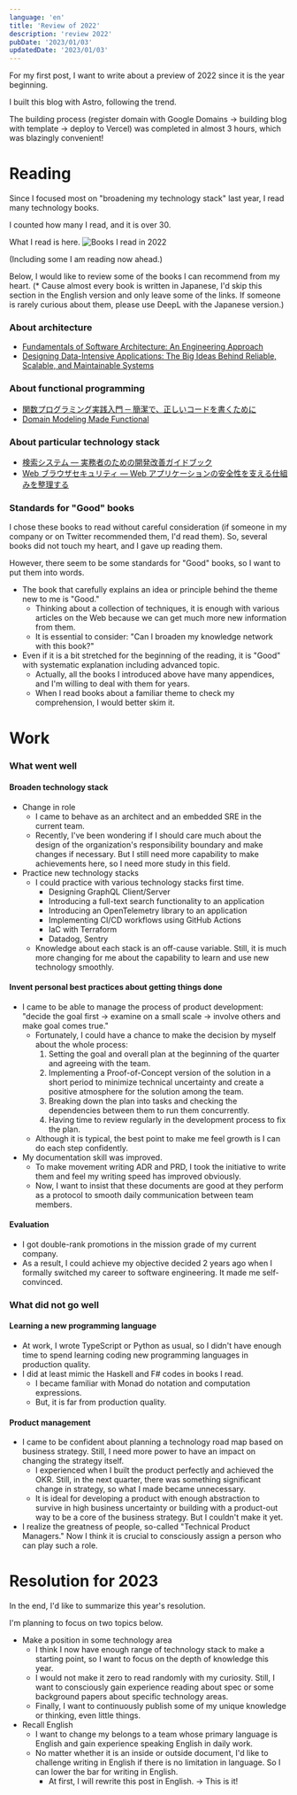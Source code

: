 ```yaml
---
language: 'en'
title: 'Review of 2022'
description: 'review 2022'
pubDate: '2023/01/03'
updatedDate: '2023/01/03'
---
```


For my first post, I want to write about a preview of 2022 since it is the year beginning.

I built this blog with Astro, following the trend.

The building process (register domain with Google Domains -> building blog with template -> deploy to Vercel) was completed in almost 3 hours, which was blazingly convenient!

# Reading

Since I focused most on "broadening my technology stack" last year, I read many technology books.

I counted how many I read, and it is over 30.

What I read is here.
![Books I read in 2022](/assets/books_read_in_2022.jpg)

(Including some I am reading now ahead.)

Below, I would like to review some of the books I can recommend from my heart.
(\* Cause almost every book is written in Japanese, I'd skip this section in the English version and only leave some of the links. If someone is rarely curious about them, please use DeepL with the Japanese version.)

### About architecture

- [Fundamentals of Software Architecture: An Engineering Approach](https://a.co/d/1ezwGJT)
- [Designing Data-Intensive Applications: The Big Ideas Behind Reliable, Scalable, and Maintainable Systems](https://a.co/d/d8CNc7A)

### About functional programming

- [関数プログラミング実践入門 ─ 簡潔で、正しいコードを書くために](https://gihyo.jp/book/2016/978-4-7741-8390-9)
- [Domain Modeling Made Functional](https://pragprog.com/titles/swdddf/domain-modeling-made-functional/)

### About particular technology stack

- [検索システム ― 実務者のための開発改善ガイドブック](https://www.lambdanote.com/products/ir-system)
- [Web ブラウザセキュリティ ― Web アプリケーションの安全性を支える仕組みを整理する](https://www.lambdanote.com/products/wbs)

### Standards for "Good" books

I chose these books to read without careful consideration (if someone in my company or on Twitter recommended them, I'd read them). So, several books did not touch my heart, and I gave up reading them.

However, there seem to be some standards for "Good" books, so I want to put them into words.

- The book that carefully explains an idea or principle behind the theme new to me is "Good."
  - Thinking about a collection of techniques, it is enough with various articles on the Web because we can get much more new information from them.
  - It is essential to consider: "Can I broaden my knowledge network with this book?"
- Even if it is a bit stretched for the beginning of the reading, it is "Good" with systematic explanation including advanced topic.
  - Actually, all the books I introduced above have many appendices, and I'm willing to deal with them for years.
  - When I read books about a familiar theme to check my comprehension, I would better skim it.

# Work

### What went well

#### Broaden technology stack

- Change in role
  - I came to behave as an architect and an embedded SRE in the current team.
  - Recently, I've been wondering if I should care much about the design of the organization's responsibility boundary and make changes if necessary. But I still need more capability to make achievements here, so I need more study in this field.
- Practice new technology stacks
  - I could practice with various technology stacks first time.
    - Designing GraphQL Client/Server
    - Introducing a full-text search functionality to an application
    - Introducing an OpenTelemetry library to an application
    - Implementing CI/CD workflows using GitHub Actions
    - IaC with Terraform
    - Datadog, Sentry
  - Knowledge about each stack is an off-cause variable. Still, it is much more changing for me about the capability to learn and use new technology smoothly.

#### Invent personal best practices about getting things done

- I came to be able to manage the process of product development: "decide the goal first -> examine on a small scale -> involve others and make goal comes true."
  - Fortunately, I could have a chance to make the decision by myself about the whole process:
    1. Setting the goal and overall plan at the beginning of the quarter and agreeing with the team.
    2. Implementing a Proof-of-Concept version of the solution in a short period to minimize technical uncertainty and create a positive atmosphere for the solution among the team.
    3. Breaking down the plan into tasks and checking the dependencies between them to run them concurrently.
    4. Having time to review regularly in the development process to fix the plan.
  - Although it is typical, the best point to make me feel growth is I can do each step confidently.
- My documentation skill was improved.
  - To make movement writing ADR and PRD, I took the initiative to write them and feel my writing speed has improved obviously.
  - Now, I want to insist that these documents are good at they perform as a protocol to smooth daily communication between team members.

#### Evaluation

- I got double-rank promotions in the mission grade of my current company.
- As a result, I could achieve my objective decided 2 years ago when I formally switched my career to software engineering. It made me self-convinced.

### What did not go well

#### Learning a new programming language

- At work, I wrote TypeScript or Python as usual, so I didn't have enough time to spend learning coding new programming languages in production quality.
- I did at least mimic the Haskell and F# codes in books I read.
  - I became familiar with Monad do notation and computation expressions.
  - But, it is far from production quality.

#### Product management

- I came to be confident about planning a technology road map based on business strategy. Still, I need more power to have an impact on changing the strategy itself.
  - I experienced when I built the product perfectly and achieved the OKR. Still, in the next quarter, there was something significant change in strategy, so what I made became unnecessary.
  - It is ideal for developing a product with enough abstraction to survive in high business uncertainty or building with a product-out way to be a core of the business strategy. But I couldn't make it yet.
- I realize the greatness of people, so-called "Technical Product Managers." Now I think it is crucial to consciously assign a person who can play such a role.

# Resolution for 2023

In the end, I'd like to summarize this year's resolution.

I'm planning to focus on two topics below.

- Make a position in some technology area
  - I think I now have enough range of technology stack to make a starting point, so I want to focus on the depth of knowledge this year.
  - I would not make it zero to read randomly with my curiosity. Still, I want to consciously gain experience reading about spec or some background papers about specific technology areas.
  - Finally, I want to continuously publish some of my unique knowledge or thinking, even little things.
- Recall English
  - I want to change my belongs to a team whose primary language is English and gain experience speaking English in daily work.
  - No matter whether it is an inside or outside document, I'd like to challenge writing in English if there is no limitation in language. So I can lower the bar for writing in English.
    - At first, I will rewrite this post in English. -> This is it!
